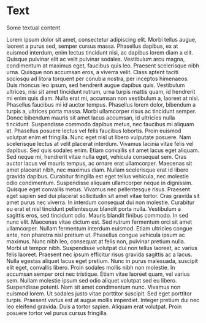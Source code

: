 
# Text

Some textual content

<div>
<Text>Lorem ipsum dolor sit amet, consectetur adipiscing elit. Morbi
tellus augue, laoreet a purus sed, semper cursus massa. Phasellus
dapibus, ex at euismod interdum, enim lectus tincidunt nisi, ac
dapibus lorem diam a elit. Quisque pulvinar elit ac velit pulvinar
sodales. Vestibulum arcu magna, condimentum at maximus eget, faucibus
quis leo. Praesent scelerisque nibh urna. Quisque non accumsan eros, a
viverra velit. Class aptent taciti sociosqu ad litora torquent per
conubia nostra, per inceptos himenaeos. Duis rhoncus leo ipsum, sed
hendrerit augue dapibus quis. Vestibulum ultrices, nisi sit amet
tincidunt rutrum, urna turpis mattis quam, id hendrerit mi enim quis
diam. Nulla erat mi, accumsan non vestibulum a, laoreet at
nisi. Phasellus faucibus mi id auctor tempus.</Text> 
<Text>Phasellus lorem dolor, bibendum a turpis a, ultrices porta
massa. Morbi ullamcorper risus ac tincidunt semper. Donec bibendum
mauris sit amet lacus accumsan, id ultricies nulla
tincidunt. Suspendisse commodo dapibus metus, nec faucibus mi aliquam
at. Phasellus posuere lectus vel felis faucibus lobortis. Proin
euismod volutpat enim et fringilla. Nunc eget nisl ut libero vulputate
posuere. Nam scelerisque lectus at velit placerat interdum. Vivamus
lacinia vitae felis vel dapibus. Sed quis sodales enim. Etiam
convallis sit amet lacus eget aliquam. Sed neque mi, hendrerit vitae
nulla eget, vehicula consequat sem. Cras auctor lacus vel mauris
tempus, ac ornare erat ullamcorper.</Text> 
<Text>Maecenas sit amet placerat nibh, nec maximus diam. Nullam scelerisque
erat id libero gravida dapibus. Curabitur fringilla est eget tellus
vehicula, nec molestie odio condimentum. Suspendisse aliquam
ullamcorper neque in dignissim. Quisque eget convallis metus. Vivamus
nec pellentesque risus. Praesent eget sapien sed dui placerat
sollicitudin sit amet vitae tortor. Cras gravida sit amet purus nec
viverra. In interdum consequat dui non molestie. Curabitur eu erat et
nisl tincidunt pellentesque blandit porta nulla. Vestibulum a sagittis
eros, sed tincidunt odio.</Text>
<Text>Mauris blandit finibus commodo. In sed nunc elit. Maecenas vitae
dictum est. Sed rutrum fermentum orci sit amet ullamcorper. Nullam
fermentum interdum euismod. Etiam ultricies congue ante, non pharetra
nisl pretium ut. Phasellus congue vehicula ipsum ac maximus. Nunc nibh
leo, consequat at felis non, pulvinar pretium nulla. Morbi ut tempor
nibh. Suspendisse volutpat dui non tellus laoreet, ac varius felis
laoreet. Praesent nec ipsum efficitur risus gravida sagittis ac a
lacus. Nulla egestas aliquet lacus eget pretium. Nunc in purus
malesuada, suscipit elit eget, convallis libero. Proin sodales mollis
nibh non molestie. In accumsan semper orci nec tristique. Etiam vitae
laoreet quam, vel varius sem.</Text> 
<Text>Nullam molestie ipsum sed odio aliquet volutpat sed eu
libero. Suspendisse potenti. Nam sit amet condimentum nunc. Vivamus
non euismod lorem. Ut sodales justo vitae porttitor suscipit. Sed eget
porttitor turpis. Praesent varius est at augue mollis
imperdiet. Integer pretium dui nec leo eleifend gravida. Duis a tortor
sapien. Aliquam erat volutpat. Proin posuere tortor vel purus cursus
fringilla.</Text>
</div>
